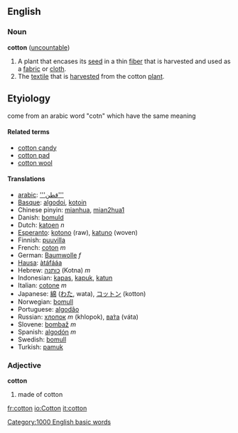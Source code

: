 ==English==
=== Noun ===
'''cotton''' ([[uncountable]])

#A plant that encases its [[seed]] in a thin [[fiber]] that is harvested and used as a [[fabric]] or [[cloth]].
# The [[textile]] that is [[harvest]]ed from the cotton [[plant]].



== Etyiology ==
come from an arabic word "cotn" which have the same meaning

==== Related terms ====
*[[cotton candy]]
*[[cotton pad]]
*[[cotton wool]]

==== Translations ====
*[[arabic]]: [['''قطن''']]
*[[Basque]]: [[algodoi]], [[kotoin]]
*Chinese pinyin: [[mianhua]], [[mian2hua1]]
*Danish: [[bomuld]]
*Dutch: [[katoen]] ''n''
*[[Esperanto]]: [[kotono]] (raw), [[katuno]] (woven)
*Finnish: [[puuvilla]]
*French: [[coton]] ''m''
*German: [[Baumwolle]] ''f''
*[[Hausa]]: [[àtáfááa]]
*Hebrew: [[כותנה]] (Kotna) ''m''
*Indonesian: [[kapas]], [[kapuk]], [[katun]]
*Italian: [[cotone]] ''m''
*Japanese: [[綿]] ([[わた]], wata), [[コットン]] (kotton)
*Norwegian: [[bomull]]
*Portuguese: [[algodão]]
*Russian: [[хлопок]] ''m'' (khlopok), [[вата|ва́та]] (váta)
*Slovene: [[bombaž]] ''m''
*Spanish: [[algodón]] ''m''
*Swedish: [[bomull]]
*Turkish: [[pamuk]]

=== Adjective ===
'''cotton'''

# made of cotton

[[Category:1000 English basic words]]

[[fr:cotton]]
[[io:Cotton]]
[[it:cotton]]